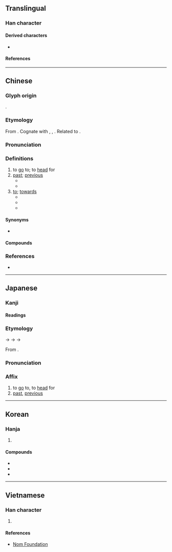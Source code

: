 {{also|徃|住}}
{{character info}}
==Translingual==
{{stroke order|strokes=8}}

===Han character===
{{Han char|rn=60|rad=彳|as=05|sn=8|four=20214|canj=HOYG|ids=⿰彳主}}

====Derived characters====
* {{l|mul|[[𠉫]], [[𠗤]], [[𢛛]], [[𣶂]], [[暀]], [[𥆜]], [[𫃮]], [[𬻯]], [[𭈕]], [[𥯂]], [[𮤵]], [[𤷮]]}}

====References====
{{Han ref|kx=0365.320|dkj=10073|dj=0685.230|hdz=20817.060|uh=5F80}}

----

==Chinese==
{{zh-forms|alt=徃}}

===Glyph origin===
{{Han etym}}
{{Han compound|彳|𡉚|ls=psc|c1=s|c2=p}}.
<!--
fix broken link
㞷
https://en.wiktionary.org/wiki/%E3%9E%B7#Chinese
-->

===Etymology===
From {{inh|zh|sit-pro|*s-wa-ŋ||to go; to come}}. Cognate with {{cog|my|ဝင်||to come in; to enter}}, {{cog|bo|འོང||to come}}, {{m|bo|ཡོང||to come}}. Related to {{och-l|于|to go}}.

===Pronunciation===
{{zh-pron
|m=wǎng,wàng,1n=Standard Chinese and Beijing dialect,2n=Beijing dialect
|ma=Zh-wǎng.ogg
|m_note=wàng - used as a preposition, not used in compounds. Also written as {{l|zh|望}}
|m-s=wang3
|dg=вон1
|c=wong5
|c-t=
|g=uong3
|h=pfs=vông;gd=vong1
|j=von2
|mb=uǎng
|md=uōng
|mn=óng/tw,xm,zz:éng
|mn_note=óng - literary; éng - vernacular
|mn-t=uang2
|w=2uaan
|x=uan3
|mc=y
|oc=y
|cat=v,prep
}}

===Definitions===
{{zh-hanzi}}

# to [[go]] to; to [[head]] for
# [[past]]; [[previous]]
#* {{zh-l|往事|past events}}
#* {{zh-l|往昔|in the past}}
# [[to]]; [[towards]]
#* {{zh-x|我 往 右 拐 的。|I turned right.}}
#* {{zh-x|不要 往 河 裡 扔 石頭。|Don't throw rocks '''into''' the river.}}
#* {{zh-x|他們 往 小 鎮 方向 去 了。|They made their way '''toward''' the town.}}

====Synonyms====
* {{zh-l|向}}

====Compounds====
{{zh-der|一來一往|一如既往|一往情深|一往無前|一往直前|不咎既往|不溯既往|不相來往|不相往來|交往|人來人往|人來客往|今來古往|令人神往|以往|以往鑒來|你來我往|來來往往|來往|倏來忽往|前塵往事|前往|勇往直前|南來北往|古往今來|向往|否往泰來|嚮往|夙心往志|夢往神遊|大來大往|寒來暑往|小往大來|已往|彰往察來|往事|往來|往來如織|往例|往初|往前|往古|往古來今|往哲|往常|往常間|往年|往往|往後|往復|往日|往昔|往時|往生|往生論|往者|往返|往還|徒勞往返|心嚮往之|心往神馳|心馳神往|悠然神往|意往神馳|拔來報往|數往知來|斷絕往來|既往不咎|日往月來|日浹往來|明來暗往|暑來寒往|暑往寒來|有來有往|泰來否往|無往不利|熙來攘往|獨來獨往|獨往|獨往獨來|發往|直來直往|知來藏往|知往鑒今|神往|禮尚往來|禮節往來|繼往開來|英姿邁往|英特邁往|虛往實歸|親往|觀往知來|躬往|迎來送往|送往事居|送往迎來|通往|過往|過此以往|邁往|鑑往知來|鑒往知來|長此以往|飛往}}

===References===
* {{R:yue:Hanzi}}

{{zh-cat|Beginning}}

----

==Japanese==

===Kanji===
{{ja-kanji|grade=5|rs=彳05}}

====Readings====
{{ja-readings
|goon=おう<わう
|kanon=おう<わう
|kun=い-く, いにしえ-, さき-に, ゆ-く
}}

===Etymology===
{{ja-kanjitab|おう|yomi=on}}

{{IPAfont|*/waŋ/}} → {{IPAchar|/wau/}} → {{IPAchar|/ɔː/}} → {{IPAchar|/oː/}}

From {{der|ja|ltc|sort=おう|-}} {{ltc-l|往}}.

===Pronunciation===
{{ja-pron|おう}}

===Affix===
{{ja-pos|affix|おう|hhira=わう}}

# to [[go]] to, to [[head]] for
# [[past]], [[previous]]

----

==Korean==

===Hanja===
{{ko-hanja|가다|갈|왕}}

# {{hanja form of|왕|to [[go]] to}}

====Compounds====
* {{ko-l|왕래|[[traffic]], coming and going|往來}}
* {{ko-l|왕년|[[former]], [[once]]|往年}}
* {{ko-l|왕복|a [[round trip]], [[going]] [[back and forth]]|往復}}

----

==Vietnamese==

===Han character===
{{vi-readings|rs=彳05|reading=vãng, vạng, vảng, vởn, váng, vãn}}

# {{rfdef|vi|sort=彳05}}

====References====
* [http://nomfoundation.org/common/nom_details.php?codepoint=5F80 Nom Foundation]